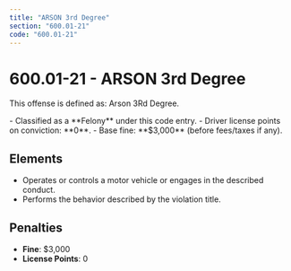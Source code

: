 ```yaml
---
title: "ARSON 3rd Degree"
section: "600.01-21"
code: "600.01-21"
---
```





# 600.01-21 - ARSON 3rd Degree

This offense is defined as: Arson 3Rd Degree.

<Aside type="danger" title="Charge Type: Felony">
- Classified as a **Felony** under this code entry.
- Driver license points on conviction: **0**.
- Base fine: **$3,000** (before fees/taxes if any).
</Aside>

## Elements
- Operates or controls a motor vehicle or engages in the described conduct.
- Performs the behavior described by the violation title.

## Penalties
- **Fine**: $3,000
- **License Points**: 0
